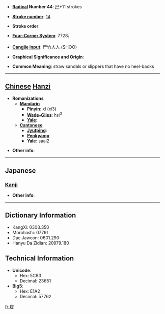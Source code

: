 * '''[[Wiktionary:Chinese radical index| Radical]] Number 44''': [[Wiktionary:Chinese radical index 尸|尸]]+11 strokes

* '''[[Wiktionary:Chinese total strokes index|Stroke number]]''': [[Wiktionary:Chinese total strokes index 14|14]]

* '''Stroke order''': 

* '''[[Wiktionary:Chinese four corner index|Four-Corner System]]''': 7728<sub>1</sub>

* '''[[Wiktionary:Chinese Cangjie index|Cangjie input]]''': 尸竹人人 (SHOO)

* '''Graphical Significance and Origin''': 

* '''Common Meaning''': straw sandals or slippers that have no heel-backs

----

== [[Chinese]] [[Hanzi]] ==

* '''Romanizations'''
** '''[[Mandarin]]'''
*** '''[[Pinyin]]''': xǐ (xi3)
*** '''[[Wade-Giles]]''': hsi<sup>3</sup>
*** '''[[Yale]]''': 
** '''[[Cantonese]]'''
*** '''[[Jyutping]]''':
*** '''[[Penkyamp]]''': 
*** '''[[Yale]]''': saai2

* '''Other info''': 

----

==Japanese==
===[[Kanji]]===
{{kanji|on readings=[[し]] (shi)
|kun readings=[[ぞうり]] (zouri)
}}

* '''Other info''':  

----

== Dictionary Information ==

* KangXi: 0303.350
* Morohashi: 07791
* Dae Jaweon: 0601.290
* Hanyu Da Zidian: 20979.180

== Technical Information ==

* '''Unicode''':
** Hex: 5C63
** Decimal: 23651
* '''Big5''':
** Hex: E1A2
** Decimal: 57762

[[fr:屣]]